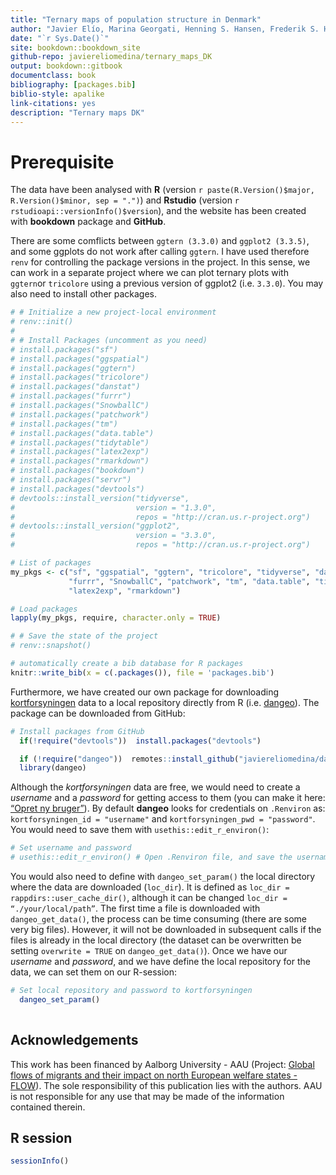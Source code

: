 ```yaml
---
title: "Ternary maps of population structure in Denmark"
author: "Javier Elío, Marina Georgati, Henning S. Hansen, Frederik S. Hass, Carsten Keßler"
date: "`r Sys.Date()`"
site: bookdown::bookdown_site
github-repo: javiereliomedina/ternary_maps_DK
output: bookdown::gitbook
documentclass: book
bibliography: [packages.bib]
biblio-style: apalike
link-citations: yes
description: "Ternary maps DK"
---
```


# Prerequisite {.unnumbered}

The data have been analysed with **R** (version `r paste(R.Version()$major, R.Version()$minor, sep = ".")`) and **Rstudio** (version `r rstudioapi::versionInfo()$version`), and the website has been created with **bookdown** package and **GitHub**. 

There are some comflicts between `ggtern (3.3.0)` and `ggplot2 (3.3.5)`, and some ggplots do not work after calling `ggtern`. I have used therefore `renv` for controlling the package versions in the project. In this sense, we can work in a separate project where we can plot ternary plots with `ggtern`or `tricolore` using a previous version of ggplot2 (i.e. `3.3.0`). You may also need to install other packages.

```r

# # Initialize a new project-local environment
# renv::init()
# 
# # Install Packages (uncomment as you need)
# install.packages("sf")
# install.packages("ggspatial")
# install.packages("ggtern")
# install.packages("tricolore")
# install.packages("danstat")
# install.packages("furrr")
# install.packages("SnowballC")
# install.packages("patchwork")
# install.packages("tm")
# install.packages("data.table")
# install.packages("tidytable")
# install.packages("latex2exp")
# install.packages("rmarkdown")
# install.packages("bookdown")
# install.packages("servr")
# install.packages("devtools")
# devtools::install_version("tidyverse",
#                           version = "1.3.0",
#                           repos = "http://cran.us.r-project.org")
# devtools::install_version("ggplot2",
#                           version = "3.3.0",
#                           repos = "http://cran.us.r-project.org")

# List of packages
my_pkgs <- c("sf", "ggspatial", "ggtern", "tricolore", "tidyverse", "danstat",
             "furrr", "SnowballC", "patchwork", "tm", "data.table", "tidytable",
             "latex2exp", "rmarkdown")

# Load packages
lapply(my_pkgs, require, character.only = TRUE)

# # Save the state of the project
# renv::snapshot()

```

```r

# automatically create a bib database for R packages
knitr::write_bib(x = c(.packages()), file = 'packages.bib')

```

Furthermore, we have created our own package for downloading [kortforsyningen](https://kortforsyningen.dk/) data to a local repository directly from R (i.e. [dangeo](https://github.com/javiereliomedina/dangeo.git)). The package can be downloaded from GitHub: 

```r

# Install packages from GitHub
  if(!require("devtools"))  install.packages("devtools")

  if (!require("dangeo"))  remotes::install_github("javiereliomedina/dangeo")
  library(dangeo)

```

Although the *kortforsyningen* data are free, we would need to create a *username* and a *password* for getting access to them (you can make it here: ["Opret ny bruger"](https://kortforsyningen.dk/indhold/min-side-0)). By default **dangeo** looks for credentials on `.Renviron` as: `kortforsyningen_id = "username"` and `kortforsyningen_pwd = "password"`. You would need to save them with `usethis::edit_r_environ()`: 

```r

# Set username and password 
# usethis::edit_r_environ() # Open .Renviron file, and save the username (kortforsyningen_id = "your_username") and password (kortforsyningen_pwd = "your_password")

```

You would also need to define with `dangeo_set_param()` the local directory where the data are downloaded (`loc_dir`). It is defined as `loc_dir = rappdirs::user_cache_dir()`, although it can be changed `loc_dir = “./your/local/path”`. The first time a file is downloaded with `dangeo_get_data()`, the process can be time consuming (there are some very big files). However, it will not be downloaded in subsequent calls if the files is already in the local directory (the dataset can be overwritten be setting `overwrite = TRUE` on `dangeo_get_data()`). Once we have our *username* and *password*, and we have define the local repository for the data, we can set them on our R-session:

```r

# Set local repository and password to kortforsyningen
  dangeo_set_param()
  
```

## Acknowledgements {-}

This work has been financed by Aalborg University - AAU (Project: [Global flows of migrants and their impact on north European welfare states - FLOW](https://www.flow.aau.dk/)). The sole responsibility of this publication lies with the authors. AAU is not responsible for any use that may be made of the information contained therein.

## R session {-}

```r

sessionInfo()

```

